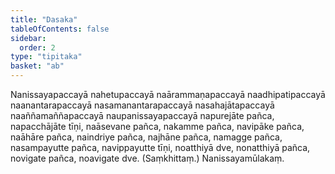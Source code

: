 ```yaml
---
title: "Dasaka"
tableOfContents: false
sidebar:
  order: 2
type: "tipitaka"
basket: "ab"
---
```



<DynamicBreadcrumb />

<Paragraph number="1206">
Nanissayapaccayā nahetupaccayā naārammaṇapaccayā naadhipatipaccayā naanantarapaccayā nasamanantarapaccayā nasahajātapaccayā naaññamaññapaccayā naupanissayapaccayā napurejāte pañca, napacchājāte tīṇi, naāsevane pañca, nakamme pañca, navipāke pañca, naāhāre pañca, naindriye pañca, najhāne pañca, namagge pañca, nasampayutte pañca, navippayutte tīṇi, noatthiyā dve, nonatthiyā pañca, novigate pañca, noavigate dve. (Saṃkhittaṃ.)

</Paragraph>

<Paragraph number="1207" type="center">
Nanissayamūlakaṃ.
</Paragraph>